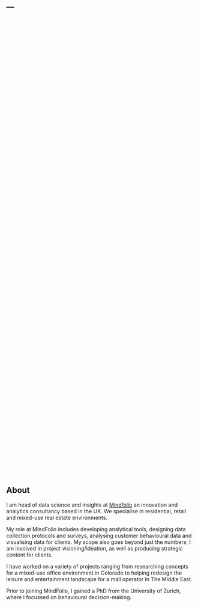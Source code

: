 ---
---
<style>
.fade-in-image {
  animation: fadeIn 5s;
  -webkit-animation: fadeIn 5s;
  -moz-animation: fadeIn 5s;
  -o-animation: fadeIn 5s;
  -ms-animation: fadeIn 5s;
}
@keyframes fadeIn {
  0% {opacity:0;}
  100% {opacity:1;}
}

@-moz-keyframes fadeIn {
  0% {opacity:0;}
  100% {opacity:1;}
}

@-webkit-keyframes fadeIn {
  0% {opacity:0;}
  100% {opacity:1;}
}

@-o-keyframes fadeIn {
  0% {opacity:0;}
  100% {opacity:1;}
}

@-ms-keyframes fadeIn {
  0% {opacity:0;}
  100% {opacity:1;}
}




.fade-in-section {
  opacity: 0;
  transform: translateY(20vh);
  visibility: hidden;
  transition: opacity 0.6s ease-out, transform 1.2s ease-out;
  will-change: opacity, visibility;
}
.fade-in-section.is-visible {
  opacity: 1;
  transform: none;
  visibility: visible;
}


.hideme
{
    opacity:0;
}


}

</style>

<script>

$(function(){//$(document).ready shorthand
  $('.monster').fadeIn('slow');
});
$(document).ready(function() {
    /* Every time the window is scrolled ... */
    $(window).scroll( function(){
        /* Check the location of each desired element */
        $('.hideme').each( function(i){
            var bottom_of_object = $(this).position().top + $(this).outerHeight();
            var bottom_of_window = $(window).scrollTop() + $(window).height();
            /* If the object is completely visible in the window, fade it it */
            if( bottom_of_window > bottom_of_object ){
                $(this).animate({'opacity':'1'},100);
            }
        }); 
    });
    
});

</script>


<center>
<div class="fade-in-image">
<img src="images/jsamson.jpg" style="width:30%; margin-bottom: 20px; padding-top: 5%;"></p>
</div>
</center>

<h2>About</h2>
I am head of data science and insights at <a href="mindfolio.com">Mindfolio</a> an innovation and analytics consultancy based in the UK. We specialise in residential, retail and mixed-use real estate environments.

My role at MindFolio includes developing analytical tools, designing data collection protocols and surveys, analysing customer behavioural data and visualising data for clients. My scope also goes beyond just the numbers; I am involved in project visioning/ideation, as well as producing strategic content for clients. 

I have worked on a variety of projects ranging from researching concepts for a mixed-use office environment in Colorado to helping redesign the leisure and entertainment landscape for a mall operator in The Middle East.

Prior to joining MindFolio, I gained a PhD from the University of Zurich, where I focussed on behavioural decision-making.

<br>
<br>
<div class="hideme">
<h2>Industry skills</h2>
urban design|behavioural design|green design|health/wellbeing<br>
concept development|masterplanning<br>
consumer research
</div>
<br>
<br>
<div class="hideme">
<h2>Technical skills</h2>

<h3>R</h3>
shiny|shinyjs|shinydashboard|flexdashboard|markdown<br>
ggplot2|gganimate|plotly|networkD3|r2d3|leaflet|igraph<br>
tidyverse
</div>

<div class="hideme">
<h3>Analytical techniques</h3>
regression|clustering|decision trees<br>
sentiment analyis|NLP|topic modelling
</div>

<div class="hideme">
<h3>Research techniques</h3>
behavioural science<br>
survey design/programming<br>
best-worst scaling|conjoint|discrete choice modelling
</div>

<div class="hideme">
<h3>Other skills</h3>
html|css|javascript<br>
Windows server
</div>
<br>
<br>
<div class="hideme">
<h2>Open source projects</h2>
<a href="https://github.com/JamieSamson">Click here</a> to visit my GitHub profile for some open source R projects I have written
</div>